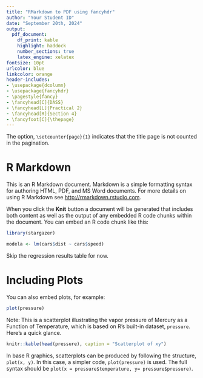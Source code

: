 ```yaml
---
title: "RMarkdown to PDF using fancyhdr"
author: "Your Student ID"
date: "September 20th, 2024"
output:
  pdf_document:
    df_print: kable
    highlight: haddock
    number_sections: true
    latex_engine: xelatex
fontsize: 10pt
urlcolor: blue
linkcolor: orange
header-includes:
- \usepackage{dcolumn}
- \usepackage{fancyhdr}
- \pagestyle{fancy}
- \fancyhead[C]{DASS}
- \fancyhead[L]{Practical 2}
- \fancyhead[R]{Section 4}
- \fancyfoot[C]{\thepage}
---
```


The option, `\setcounter{page}{1}` indicates that the title page is not counted in the pagination. 

<!-- https://ctan.org/pkg/fancyhdr?lang=en-->

\thispagestyle{empty}

\tableofcontents

\newpage

\setcounter{page}{1}



# R Markdown

This is an R Markdown document. Markdown is a simple formatting syntax for authoring HTML, PDF, and MS Word documents. For more details on using R Markdown see <http://rmarkdown.rstudio.com>.

When you click the **Knit** button a document will be generated that includes both content as well as the output of any embedded R code chunks within the document. You can embed an R code chunk like this:

```r
library(stargazer)
```


```r
modela <- lm(cars$dist ~ cars$speed)
```

Skip the regression results table for now.

\newpage 

# Including Plots

You can also embed plots, for example:

```r
plot(pressure)
```

Note: This is a scatterplot illustrating the vapor pressure of Mercury as a Function of Temperature, which is based on R's built-in dataset, `pressure`. Here's a quick glance.
```r
knitr::kable(head(pressure), caption = "Scatterplot of xy")
```
In base R graphics, scatterplots can be produced by following the structure, `plot(x, y)`. In this case, a simpler code, `plot(pressure)` is used.  The full syntax should be `plot(x = pressure$temperature, y= pressure$pressure)`.